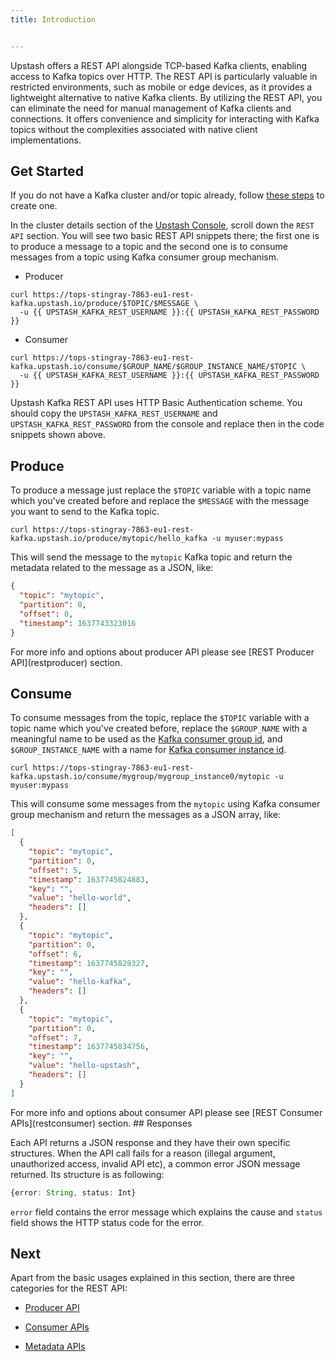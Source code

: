 ```yaml
---
title: Introduction


---
```


Upstash offers a REST API alongside TCP-based Kafka clients, enabling access to
Kafka topics over HTTP. The REST API is particularly valuable in restricted
environments, such as mobile or edge devices, as it provides a lightweight
alternative to native Kafka clients. By utilizing the REST API, you can
eliminate the need for manual management of Kafka clients and connections. It
offers convenience and simplicity for interacting with Kafka topics without the
complexities associated with native client implementations.

## Get Started

If you do not have a Kafka cluster and/or topic already, follow
[these steps](../overall/getstarted) to create one.

In the cluster details section of the
[Upstash Console](https://console.upstash.com), scroll down the `REST API`
section. You will see two basic REST API snippets there; the first one is to
produce a message to a topic and the second one is to consume messages from a
topic using Kafka consumer group mechanism.

- Producer

```shell
curl https://tops-stingray-7863-eu1-rest-kafka.upstash.io/produce/$TOPIC/$MESSAGE \
  -u {{ UPSTASH_KAFKA_REST_USERNAME }}:{{ UPSTASH_KAFKA_REST_PASSWORD }}
```

- Consumer

```shell
curl https://tops-stingray-7863-eu1-rest-kafka.upstash.io/consume/$GROUP_NAME/$GROUP_INSTANCE_NAME/$TOPIC \
  -u {{ UPSTASH_KAFKA_REST_USERNAME }}:{{ UPSTASH_KAFKA_REST_PASSWORD }}
```

Upstash Kafka REST API uses HTTP Basic Authentication scheme. You should copy
the `UPSTASH_KAFKA_REST_USERNAME` and `UPSTASH_KAFKA_REST_PASSWORD` from the
console and replace then in the code snippets shown above.

## Produce

To produce a message just replace the `$TOPIC` variable with a topic name which
you've created before and replace the `$MESSAGE` with the message you want to
send to the Kafka topic.

```shell
curl https://tops-stingray-7863-eu1-rest-kafka.upstash.io/produce/mytopic/hello_kafka -u myuser:mypass
```

This will send the message to the `mytopic` Kafka topic and return the metadata
related to the message as a JSON, like:

```json
{
  "topic": "mytopic",
  "partition": 0,
  "offset": 0,
  "timestamp": 1637743323016
}
```

<Note>
    For more info and options about producer API please see [REST Producer
    API](restproducer) section.
</Note>

## Consume

To consume messages from the topic, replace the `$TOPIC` variable with a topic
name which you've created before, replace the `$GROUP_NAME` with a meaningful
name to be used as the
[Kafka consumer group id](https://kafka.apache.org/documentation/#consumerconfigs_group.id),
and `$GROUP_INSTANCE_NAME` with a name for
[Kafka consumer instance id](https://kafka.apache.org/documentation/#consumerconfigs_group.instance.id).

```shell
curl https://tops-stingray-7863-eu1-rest-kafka.upstash.io/consume/mygroup/mygroup_instance0/mytopic -u myuser:mypass
```

This will consume some messages from the `mytopic` using Kafka consumer group
mechanism and return the messages as a JSON array, like:

```json
[
  {
    "topic": "mytopic",
    "partition": 0,
    "offset": 5,
    "timestamp": 1637745824883,
    "key": "",
    "value": "hello-world",
    "headers": []
  },
  {
    "topic": "mytopic",
    "partition": 0,
    "offset": 6,
    "timestamp": 1637745829327,
    "key": "",
    "value": "hello-kafka",
    "headers": []
  },
  {
    "topic": "mytopic",
    "partition": 0,
    "offset": 7,
    "timestamp": 1637745834756,
    "key": "",
    "value": "hello-upstash",
    "headers": []
  }
]
```

<Note>
    For more info and options about consumer API please see [REST Consumer
    APIs](restconsumer) section.
</Note>
## Responses

Each API returns a JSON response and they have their own specific structures.
When the API call fails for a reason (illegal argument, unauthorized access,
invalid API etc), a common error JSON message returned. Its structure is as
following:

```typescript
{error: String, status: Int}
```

`error` field contains the error message which explains the cause and `status`
field shows the HTTP status code for the error.

## Next

Apart from the basic usages explained in this section, there are three
categories for the REST API:

- [Producer API](restproducer)

- [Consumer APIs](restconsumer)

- [Metadata APIs](restmetadata)
